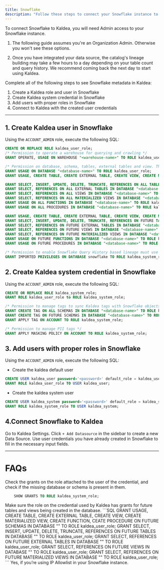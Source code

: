 ```yaml
---
title: Snowflake
description: "Follow these steps to connect your Snowflake instance to Kaldea."
---
```


To connect Snowflake to Kaldea, you will need Admin access to your Snowflake instance.

<Accordion title="Before you start">

1. The following guide assumes you're an Organization Admin. Otherwise you won't see these options.

2. Once you have integrated your data source, the catalog's lineage building may take a few hours to a day depending on your table count and query history. We recommend coming back the next day to start using Kaldea.

</Accordion>

Complete all of the following steps to see Snowflake metadata in Kaldea:

1. Create a Kaldea role and user in Snowflake
2. Create Kaldea system credential in Snowflake
3. Add users with proper roles in Snowflake
4. Connect to Kaldea with the created user credentials


---
## 1. Create Kaldea user in Snowflake
Using the `ACCOUNT_ADMIN` role, execute the following SQL:
```SQL SQL
CREATE OR REPLACE ROLE kaldea_user_role;
/* Permission to operate a warehouse for querying and crawling */
GRANT OPERATE, USAGE ON WAREHOUSE "<warehouse-name>" TO ROLE kaldea_user_role;

/* Permission on database, schema, tables, external tables and view. This should be repeated for every database you wish to integrate into Kaldea */
GRANT USAGE ON DATABASE "<database-name>" TO ROLE kaldea_user_role;
GRANT USAGE, CREATE TABLE, CREATE EXTERNAL TABLE, CREATE VIEW, CREATE MATERIALIZED VIEW, CREATE FUNCTION, CREATE PROCEDURE ON ALL SCHEMAS IN DATABASE "<database-name>" TO ROLE kaldea_user_role;

GRANT SELECT, INSERT, UPDATE, DELETE, TRUNCATE, REFERENCES ON ALL TABLES IN DATABASE "<database-name>" TO ROLE kaldea_user_role; 
GRANT SELECT, REFERENCES ON ALL EXTERNAL TABLES IN DATABASE "<database-name>" TO ROLE kaldea_user_role;
GRANT SELECT, REFERENCES ON ALL VIEWS IN DATABASE "<database-name>" TO ROLE kaldea_user_role;
GRANT SELECT, REFERENCES ON ALL MATERIALIZED VIEWS IN DATABASE "<database-name>" TO ROLE kaldea_user_role;
GRANT USAGE ON ALL FUNCTIONS IN DATABASE "<database-name>" TO ROLE kaldea_user_role;
GRANT USAGE ON ALL PROCEDURES IN DATABASE "<database-name>" TO ROLE kaldea_user_role;

GRANT USAGE, CREATE TABLE, CREATE EXTERNAL TABLE, CREATE VIEW, CREATE MATERIALIZED VIEW, CREATE FUNCTION, CREATE PROCEDURE ON FUTURE SCHEMAS IN DATABASE "<database-name>" TO ROLE kaldea_user_role;
GRANT SELECT, INSERT, UPDATE, DELETE, TRUNCATE, REFERENCES ON FUTURE TABLES IN DATABASE "<database-name>" TO ROLE kaldea_user_role;
GRANT SELECT, REFERENCES ON FUTURE EXTERNAL TABLES IN DATABASE "<database-name>" TO ROLE kaldea_user_role;
GRANT SELECT, REFERENCES ON FUTURE VIEWS IN DATABASE "<database-name>" TO ROLE kaldea_user_role;
GRANT SELECT, REFERENCES ON FUTURE MATERIALIZED VIEWS IN DATABASE "<database-name>" TO ROLE kaldea_user_role;
GRANT USAGE ON FUTURE FUNCTIONS IN DATABASE "<database-name>" TO ROLE kaldea_user_role;
GRANT USAGE ON FUTURE PROCEDURES IN DATABASE "<database-name>" TO ROLE kaldea_user_role;

/* Permission to enable Snowflake Query History based lineage must use `ACCOUNTADMIN` role */
GRANT IMPORTED PRIVILEGES ON DATABASE snowflake TO ROLE kaldea_system_role
```
## 2. Create Kaldea system credential in Snowflake
Using the `ACCOUNT_ADMIN` role, execute the following SQL:
```SQL SQL
CREATE OR REPLACE ROLE kaldea_system_role;
GRANT ROLE kaldea_user_role to ROLE kaldea_system_role;

/* Permission to manage tags to sync Kaldea tags with Snowflake objects */ 
GRANT CREATE TAG ON ALL SCHEMAS IN DATABASE "<database-name>" TO ROLE kaldea_system_role;
GRANT CREATE TAG ON FUTURE SCHEMAS IN DATABASE "<database-name>" TO ROLE kaldea_system_role;
GRANT APPLY TAG ON ACCOUNT TO ROLE kaldea_system_role;

/* Permission to manage PII tags */
GRANT APPLY MASKING POLICY ON ACCOUNT TO ROLE kaldea_system_role;
```
## 3. Add users with proper roles in Snowflake
Using the `ACCOUNT_ADMIN` role, execute the following SQL:
- Create the kaldea default user
```SQL SQL
CREATE USER kaldea_user password='<password>' default_role = kaldea_user_role default_warehouse = '<warehouse-name>'  display_name = 'Kaldea User';
GRANT ROLE kaldea_user_role TO USER kaldea_user;
```
- Create the kaldea system user
```SQL SQL
CREATE USER kaldea_system password='<password>' default_role = kaldea_system_role default_warehouse = '<warehouse-name>'  display_name = 'Kaldea System';
GRANT ROLE kaldea_system_role TO USER kaldea_system;
```
## 4.Connect Snowflake to Kaldea
Go to Kaldea Settings. Click `+ Add Datasource` in the sidebar to create a new Data Source. Use user credentials you have already created in Snowflake to fill in the necessary input fields. 

---

# FAQs
<AccordionGroup>
  <Accordion title="What if I don’t see any assets from a particular database or schema?">
    Check the grants on the role attached to the user of the credential, and check if the missing database or schema is present in them.

```SQL 
    SHOW GRANTS TO ROLE kaldea_system_role;
```
  </Accordion>
  <Accordion title="Why are new tables or views not being fetched by the workflow?">
    Make sure the role on the credential used by Kaldea has grants for future tables and views being created in the database.
    ```SQL 
    GRANT USAGE, CREATE TABLE, CREATE EXTERNAL TABLE, CREATE VIEW, CREATE MATERIALIZED VIEW, CREATE FUNCTION, CEATE PROCEDURE ON FUTURE SCHEMAS IN DATABASE "<database-name>" TO ROLE kaldea_user_role;
GRANT SELECT, INSERT, UPDATE, DELETE, TRUNCATE, REFERENCES ON FUTURE TABLES IN DATABASE "<database-name>" TO ROLE kaldea_user_role;
GRANT SELECT, REFERENCES ON FUTURE EXTERNAL TABLES IN DATABASE "<database-name>" TO ROLE kaldea_user_role;
GRANT SELECT, REFERENCES ON FUTURE VIEWS IN DATABASE "<database-name>" TO ROLE kaldea_user_role;
GRANT SELECT, REFERENCES ON FUTURE MATERIALIZED VIEWS IN DATABASE "<database-name>" TO ROLE kaldea_user_role;
```
  </Accordion>
  <Accordion
    title="Do I need to whitelist the Kaldea IP?"
  >
    Yes, if you’re using IP Allowlist in your Snowflake instance.
  </Accordion>
</AccordionGroup>
